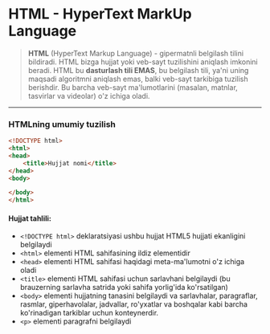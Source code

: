 


<BlogLayout title="HTML | Kirish">
<LessonTopMenu/>
<Sidebar/>
<Prose>

# HTML - HyperText MarkUp Language

> **HTML** (HyperText Markup Language) -  gipermatnli belgilash tilini bildiradi.
HTML bizga hujjat yoki veb-sayt tuzilishini aniqlash imkonini beradi.
HTML bu **dasturlash tili EMAS**, bu belgilash tili, ya'ni uning maqsadi algoritmni aniqlash emas, balki veb-sayt tarkibiga tuzilish berishdir.
Bu barcha veb-sayt ma'lumotlarini (masalan, matnlar, tasvirlar va videolar) o'z ichiga oladi.
---

### HTMLning umumiy tuzilish

```html
<!DOCTYPE html>
<html>
<head>
	<title>Hujjat nomi</title>
</head>
<body>

</body>
</html>
```

#### Hujjat tahlili:

- `<!DOCTYPE html>` deklaratsiyasi ushbu hujjat HTML5 hujjati ekanligini belgilaydi
- `<html>` elementi HTML sahifasining ildiz elementidir
- `<head>` elementi HTML sahifasi haqidagi meta-ma'lumotni o'z ichiga oladi
- `<title>` elementi HTML sahifasi uchun sarlavhani belgilaydi (bu brauzerning sarlavha satrida yoki sahifa yorlig'ida ko'rsatilgan)
- `<body>` elementi hujjatning tanasini belgilaydi va sarlavhalar, paragraflar, rasmlar, giperhavolalar, jadvallar, ro'yxatlar va boshqalar kabi barcha ko'rinadigan tarkiblar uchun konteynerdir.
- `<p>` elementi paragrafni belgilaydi



</Prose>

</BlogLayout>
